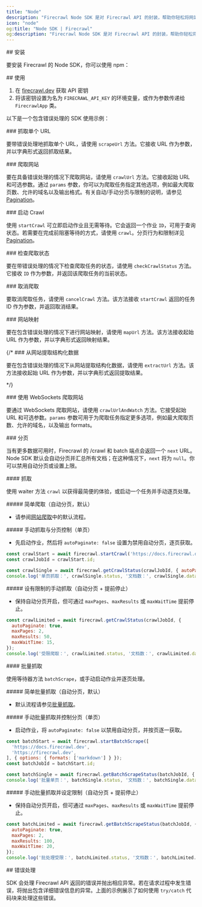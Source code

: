 ```yaml
---
title: "Node"
description: "Firecrawl Node SDK 是对 Firecrawl API 的封装，帮助你轻松将网站转换为 Markdown。"
icon: "node"
og:title: "Node SDK | Firecrawl"
og:description: "Firecrawl Node SDK 是对 Firecrawl API 的封装，帮助你轻松将网站转换为 Markdown。"
---
```



<div id="installation">
  ## 安装
</div>

要安装 Firecrawl 的 Node SDK，你可以使用 npm：

<InstallationNode />

<div id="usage">
  ## 使用
</div>

1. 在 [firecrawl.dev](https://firecrawl.dev) 获取 API 密钥
2. 将该密钥设置为名为 `FIRECRAWL_API_KEY` 的环境变量，或作为参数传递给 `FirecrawlApp` 类。

以下是一个包含错误处理的 SDK 使用示例：

<ScrapeAndCrawlExampleNode />

<div id="scraping-a-url">
  ### 抓取单个 URL
</div>

要带错误处理地抓取单个 URL，请使用 `scrapeUrl` 方法。它接收 URL 作为参数，并以字典形式返回抓取结果。

<ScrapeNodeShort />

<div id="crawling-a-website">
  ### 爬取网站
</div>

要在具备错误处理的情况下爬取网站，请使用 `crawlUrl` 方法。它接收起始 URL 和可选参数。通过 `params` 参数，你可以为爬取任务指定其他选项，例如最大爬取页数、允许的域名以及输出格式。有关自动/手动分页与限制的说明，请参见 [Pagination](#pagination)。

<CrawlNodeShort />

<div id="start-a-crawl">
  ### 启动 Crawl
</div>

使用 `startCrawl` 可立即启动作业且无需等待。它会返回一个作业 `ID`，可用于查询状态。若需要在完成前阻塞等待的方式，请使用 `crawl`。分页行为和限制详见 [Pagination](#pagination)。

<StartCrawlNodeShort />

<div id="checking-crawl-status">
  ### 检查爬取状态
</div>

要在带错误处理的情况下检查爬取任务的状态，请使用 `checkCrawlStatus` 方法。它接收 `ID` 作为参数，并返回该爬取任务的当前状态。

<CheckCrawlStatusNodeShort />

<div id="cancelling-a-crawl">
  ### 取消爬取
</div>

要取消爬取任务，请使用 `cancelCrawl` 方法。该方法接收 `startCrawl` 返回的任务 ID 作为参数，并返回取消结果。

<CancelCrawlNodeShort />

<div id="mapping-a-website">
  ### 网站映射
</div>

要在包含错误处理的情况下进行网站映射，请使用 `mapUrl` 方法。该方法接收起始 URL 作为参数，并以字典形式返回映射结果。

<MapNodeShort />

{/* ### 从网站提取结构化数据

  要在包含错误处理的情况下从网站提取结构化数据，请使用 `extractUrl` 方法。该方法接收起始 URL 作为参数，并以字典形式返回提取结果。

  <ExtractNodeShort /> */}

<div id="crawling-a-website-with-websockets">
  ### 使用 WebSockets 爬取网站
</div>

要通过 WebSockets 爬取网站，请使用 `crawlUrlAndWatch` 方法。它接受起始 URL 和可选参数。`params` 参数可用于为爬取任务指定更多选项，例如最大爬取页数、允许的域名，以及输出 formats。

<CrawlWebSocketNodeBase />

<div id="pagination">
  ### 分页
</div>

当有更多数据可用时，Firecrawl 的 /crawl 和 batch 端点会返回一个 `next` URL。Node SDK 默认会自动分页并汇总所有文档；在这种情况下，`next` 将为 `null`。你可以禁用自动分页或设置上限。

<div id="crawl">
  #### 抓取
</div>

使用 waiter 方法 `crawl` 以获得最简便的体验，或启动一个任务并手动逐页处理。

<div id="simple-crawl-auto-pagination-default">
  ##### 简单爬取（自动分页，默认）
</div>

* 请参阅[网站爬取](#crawling-a-website)中的默认流程。

<div id="manual-crawl-with-pagination-control-single-page">
  ##### 手动抓取与分页控制（单页）
</div>

* 先启动作业，然后将 `autoPaginate: false` 设置为禁用自动分页，逐页获取。

```js 节点
const crawlStart = await firecrawl.startCrawl('https://docs.firecrawl.dev', { limit: 5 });
const crawlJobId = crawlStart.id;

const crawlSingle = await firecrawl.getCrawlStatus(crawlJobId, { autoPaginate: false });
console.log('单页抓取：', crawlSingle.status, '文档数：', crawlSingle.data.length, '下一页：', crawlSingle.next);
```

<div id="manual-crawl-with-limits-auto-pagination-early-stop">
  ##### 设有限制的手动抓取（自动分页 + 提前停止）
</div>

* 保持自动分页开启，但可通过 `maxPages`、`maxResults` 或 `maxWaitTime` 提前停止。

```js 节点
const crawlLimited = await firecrawl.getCrawlStatus(crawlJobId, {
  autoPaginate: true,
  maxPages: 2,
  maxResults: 50,
  maxWaitTime: 15,
});
console.log('受限爬取：', crawlLimited.status, '文档数：', crawlLimited.data.length, '下一页：', crawlLimited.next);
```

<div id="batch-scrape">
  #### 批量抓取
</div>

使用等待器方法 `batchScrape`，或手动启动作业并逐页处理。

<div id="simple-batch-scrape-auto-pagination-default">
  ##### 简单批量抓取（自动分页，默认）
</div>

* 默认流程请参见[批量抓取](/zh/features/batch-scrape)。

<div id="manual-batch-scrape-with-pagination-control-single-page">
  ##### 手动批量抓取并控制分页（单页）
</div>

* 启动作业，将 `autoPaginate: false` 以禁用自动分页，并按页逐一获取。

```js Node
const batchStart = await firecrawl.startBatchScrape([
  'https://docs.firecrawl.dev',
  'https://firecrawl.dev',
], { options: { formats: ['markdown'] } });
const batchJobId = batchStart.id;

const batchSingle = await firecrawl.getBatchScrapeStatus(batchJobId, { autoPaginate: false });
console.log('批量单页：', batchSingle.status, '文档数：', batchSingle.data.length, '下一页：', batchSingle.next);
```

<div id="manual-batch-scrape-with-limits-auto-pagination-early-stop">
  ##### 手动批量抓取并设定限制（自动分页 + 提前停止）
</div>

* 保持自动分页开启，但可通过 `maxPages`、`maxResults` 或 `maxWaitTime` 提前停止。

```js Node
const batchLimited = await firecrawl.getBatchScrapeStatus(batchJobId, {
  autoPaginate: true,
  maxPages: 2,
  maxResults: 100,
  maxWaitTime: 20,
});
console.log('批处理受限：', batchLimited.status, '文档数：', batchLimited.data.length, '下一个：', batchLimited.next);
```

<div id="error-handling">
  ## 错误处理
</div>

SDK 会处理 Firecrawl API 返回的错误并抛出相应异常。若在请求过程中发生错误，将抛出包含详细错误信息的异常。上面的示例展示了如何使用 `try/catch` 代码块来处理这些错误。
